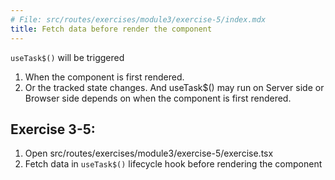 ```yaml
---
# File: src/routes/exercises/module3/exercise-5/index.mdx
title: Fetch data before render the component
---
```



`useTask$()` will be triggered

1. When the component is first rendered.
2. Or the tracked state changes.
   And useTask$() may run on Server side or Browser side depends on when the component is first rendered.

## Exercise 3-5:

1. Open src/routes/exercises/module3/exercise-5/exercise.tsx
2. Fetch data in `useTask$()` lifecycle hook before rendering the component

<Exercise />
